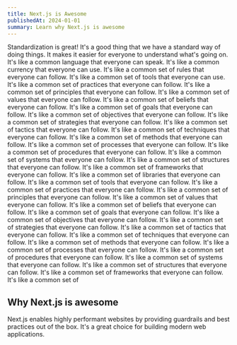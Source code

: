 ```yaml
---
title: Next.js is Awesome
publishedAt: 2024-01-01
summary: Learn why Next.js is awesome
---
```


Standardization is great! It's a good thing that we have a standard way of doing things. It makes it easier for everyone to understand what's going on. It's like a common language that everyone can speak. It's like a common currency that everyone can use. It's like a common set of rules that everyone can follow. It's like a common set of tools that everyone can use. It's like a common set of practices that everyone can follow. It's like a common set of principles that everyone can follow. It's like a common set of values that everyone can follow. It's like a common set of beliefs that everyone can follow. It's like a common set of goals that everyone can follow. It's like a common set of objectives that everyone can follow. It's like a common set of strategies that everyone can follow. It's like a common set of tactics that everyone can follow. It's like a common set of techniques that everyone can follow. It's like a common set of methods that everyone can follow. It's like a common set of processes that everyone can follow. It's like a common set of procedures that everyone can follow. It's like a common set of systems that everyone can follow. It's like a common set of structures that everyone can follow. It's like a common set of frameworks that everyone can follow. It's like a common set of libraries that everyone can follow. It's like a common set of tools that everyone can follow. It's like a common set of practices that everyone can follow. It's like a common set of principles that everyone can follow. It's like a common set of values that everyone can follow. It's like a common set of beliefs that everyone can follow. It's like a common set of goals that everyone can follow. It's like a common set of objectives that everyone can follow. It's like a common set of strategies that everyone can follow. It's like a common set of tactics that everyone can follow. It's like a common set of techniques that everyone can follow. It's like a common set of methods that everyone can follow. It's like a common set of processes that everyone can follow. It's like a common set of procedures that everyone can follow. It's like a common set of systems that everyone can follow. It's like a common set of structures that everyone can follow. It's like a common set of frameworks that everyone can follow. It's like a common set of

<MyButton />

## Why Next.js is awesome

Next.js enables highly performant websites by providing guardrails and best practices out of the box. It's a great choice for building modern web applications.


